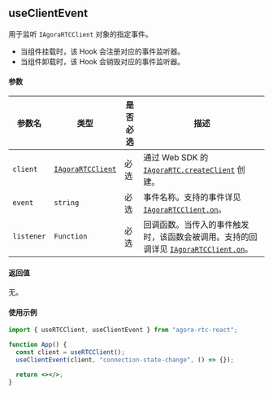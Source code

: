 ## useClientEvent

用于监听 `IAgoraRTCClient` 对象的指定事件。

- 当组件挂载时，该 Hook 会注册对应的事件监听器。
- 当组件卸载时，该 Hook 会销毁对应的事件监听器。

#### 参数

| 参数名     | 类型                                                                    | 是否必选 | 描述                                                                                                                                                                  |
| ---------- | ----------------------------------------------------------------------- | -------- | --------------------------------------------------------------------------------------------------------------------------------------------------------------------- |
| `client`   | [`IAgoraRTCClient`](/api-ref/rtc/react/interfaces/iagorartcclient.html) | 必选     | 通过 Web SDK 的 [`IAgoraRTC.createClient`](/api-ref/rtc/react/interfaces/iagorartc.html#createclient) 创建。                                                          |
| `event`    | `string`                                                                | 必选     | 事件名称。支持的事件详见[`IAgoraRTCClient.on`](/api-ref/rtc/react/interfaces/iagorartcclient.html?platform=All%20Platforms#on)。                                      |
| `listener` | `Function`                                                              | 必选     | 回调函数。当传入的事件触发时，该函数会被调用。支持的回调详见 [`IAgoraRTCClient.on`](/api-ref/rtc/react/interfaces/iagorartcclient.html?platform=All%20Platforms#on)。 |

#### 返回值

无。

#### 使用示例

```jsx
import { useRTCClient, useClientEvent } from "agora-rtc-react";

function App() {
  const client = useRTCClient();
  useClientEvent(client, "connection-state-change", () => {});

  return <></>;
}
```
